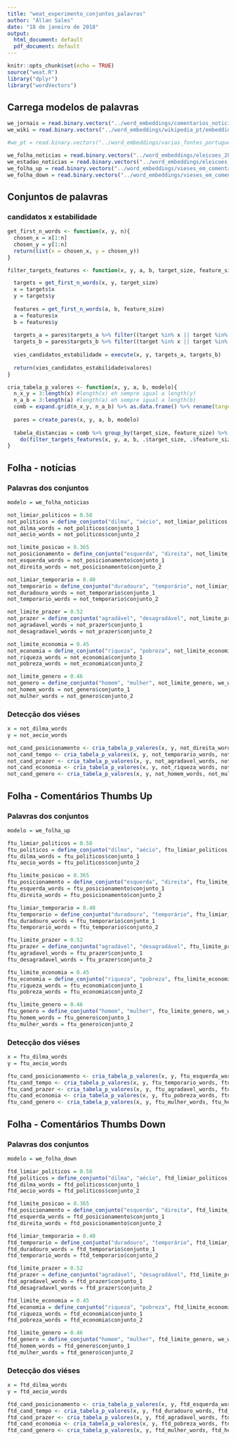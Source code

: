 ```yaml
---
title: "weat_experimento_conjuntos_palavras"
author: "Allan Sales"
date: "18 de janeiro de 2018"
output:
  html_document: default
  pdf_document: default
---
```


```r
knitr::opts_chunk$set(echo = TRUE)
source("weat.R")
library("dplyr")
library("wordVectors")
```

## Carrega modelos de palavras
```r
we_jornais = read.binary.vectors("../word_embeddings/comentarios_noticias_eleicoes_2014/embeddings/noticias_comentarios.bin")
we_wiki = read.binary.vectors("../word_embeddings/wikipedia_pt/embeddings/pt_2.bin")

#we_pt = read.binary.vectors("../word_embeddings/varias_fontes_portugues/skip_s300.txt")

we_folha_noticias = read.binary.vectors("../word_embeddings/eleicoes_2014/embeddings/folha_noticias_eleicao_2014.bin")
we_estadao_noticias = read.binary.vectors("../word_embeddings/eleicoes_2014/embeddings/estadao_noticias_eleicao_2014.bin")
we_folha_up = read.binary.vectors("../word_embeddings/vieses_em_comentarios/embeddings/folha_thumbs_up.bin")
we_folha_down = read.binary.vectors("../word_embeddings/vieses_em_comentarios/embeddings/folha_thumbs_down.bin")
```

## Conjuntos de palavras
### candidatos x estabilidade
```r
get_first_n_words <- function(x, y, n){
  chosen_x = x[1:n]
  chosen_y = y[1:n]
  return(list(x = chosen_x, y = chosen_y))
}

filter_targets_features <- function(x, y, a, b, target_size, feature_size, pares){

  targets = get_first_n_words(x, y, target_size)
  x = targets$x
  y = targets$y
  
  features = get_first_n_words(a, b, feature_size)
  a = features$x
  b = features$y
  
  targets_a = pares$targets_a %>% filter((target %in% x || target %in% y) && (feature %in% a)) 
  targets_b = pares$targets_b %>% filter((target %in% x || target %in% y) && (feature %in% b)) 
  
  vies_candidatos_estabilidade = execute(x, y, targets_a, targets_b)
  
  return(vies_candidatos_estabilidade$valores)
}

cria_tabela_p_valores <- function(x, y, a, b, modelo){
  n_x_y = 3:length(x) #length(x) eh sempre igual a length(y)
  n_a_b = 3:length(a) #length(a) eh sempre igual a length(b)
  comb = expand.grid(n_x_y, n_a_b) %>% as.data.frame() %>% rename(target_size = Var1, feature_size = Var2)
  
  pares = create_pares(x, y, a, b, modelo)
  
  tabela_distancias = comb %>% group_by(target_size, feature_size) %>%
    do(filter_targets_features(x, y, a, b, .$target_size, .$feature_size, pares)) %>% arrange(p_valor, -tam_efeito)
}
```

## Folha - notícias
### Palavras dos conjuntos
```r
modelo = we_folha_noticias

not_limiar_politicos = 0.58
not_politicos = define_conjunto("dilma", "aécio", not_limiar_politicos, we_jornais, modelo)
not_dilma_words = not_politicos$conjunto_1
not_aecio_words = not_politicos$conjunto_2

not_limite_posicao = 0.365
not_posicionamento = define_conjunto("esquerda", "direita", not_limite_posicao, we_jornais, modelo)
not_esquerda_words = not_posicionamento$conjunto_1
not_direita_words = not_posicionamento$conjunto_2

not_limiar_temporario = 0.40
not_temporario = define_conjunto("duradouro", "temporário", not_limiar_temporario, we_wiki, modelo)
not_duradouro_words = not_temporario$conjunto_1
not_temporario_words = not_temporario$conjunto_2

not_limite_prazer = 0.52
not_prazer = define_conjunto("agradável", "desagradável", not_limite_prazer, we_wiki, modelo)
not_agradavel_words = not_prazer$conjunto_1
not_desagradavel_words = not_prazer$conjunto_2

not_limite_economia = 0.45
not_economia = define_conjunto("riqueza", "pobreza", not_limite_economia, we_wiki, modelo)
not_riqueza_words = not_economia$conjunto_1
not_pobreza_words = not_economia$conjunto_2

not_limite_genero = 0.46
not_genero = define_conjunto("homem", "mulher", not_limite_genero, we_wiki, modelo)
not_homem_words = not_genero$conjunto_1
not_mulher_words = not_genero$conjunto_2
```

### Detecção dos viéses
```r
x = not_dilma_words
y = not_aecio_words

not_cand_posicionamento <- cria_tabela_p_valores(x, y, not_direita_words, not_esquerda_words, modelo)
not_cand_tempo <- cria_tabela_p_valores(x, y, not_temporario_words, not_duradouro_words, modelo)
not_cand_prazer <- cria_tabela_p_valores(x, y, not_agradavel_words, not_desagradavel_words, modelo)
not_cand_economia <- cria_tabela_p_valores(x, y, not_riqueza_words, not_pobreza_words, modelo)
not_cand_genero <- cria_tabela_p_valores(x, y, not_homem_words, not_mulher_words, modelo)
```

## Folha - Comentários Thumbs Up
### Palavras dos conjuntos
```r
modelo = we_folha_up

ftu_limiar_politicos = 0.58
ftu_politicos = define_conjunto("dilma", "aécio", ftu_limiar_politicos, we_jornais, modelo)
ftu_dilma_words = ftu_politicos$conjunto_1
ftu_aecio_words = ftu_politicos$conjunto_2

ftu_limite_posicao = 0.365
ftu_posicionamento = define_conjunto("esquerda", "direita", ftu_limite_posicao, we_jornais, modelo)
ftu_esquerda_words = ftu_posicionamento$conjunto_1
ftu_direita_words = ftu_posicionamento$conjunto_2

ftu_limiar_temporario = 0.40
ftu_temporario = define_conjunto("duradouro", "temporário", ftu_limiar_temporario, we_wiki, modelo)
ftu_duradouro_words = ftu_temporario$conjunto_1
ftu_temporario_words = ftu_temporario$conjunto_2

ftu_limite_prazer = 0.52
ftu_prazer = define_conjunto("agradável", "desagradável", ftu_limite_prazer, we_wiki, modelo)
ftu_agradavel_words = ftu_prazer$conjunto_1
ftu_desagradavel_words = ftu_prazer$conjunto_2

ftu_limite_economia = 0.45
ftu_economia = define_conjunto("riqueza", "pobreza", ftu_limite_economia, we_wiki, modelo)
ftu_riqueza_words = ftu_economia$conjunto_1
ftu_pobreza_words = ftu_economia$conjunto_2

ftu_limite_genero = 0.46
ftu_genero = define_conjunto("homem", "mulher", ftu_limite_genero, we_wiki, modelo)
ftu_homem_words = ftu_genero$conjunto_1
ftu_mulher_words = ftu_genero$conjunto_2
```

### Detecção dos viéses
```r
x = ftu_dilma_words
y = ftu_aecio_words

ftu_cand_posicionamento <- cria_tabela_p_valores(x, y, ftu_esquerda_words, ftu_direita_words, modelo)
ftu_cand_tempo <- cria_tabela_p_valores(x, y, ftu_temporario_words, ftu_duradouro_words, modelo)
ftu_cand_prazer <- cria_tabela_p_valores(x, y, ftu_agradavel_words, ftu_desagradavel_words, modelo)
ftu_cand_economia <- cria_tabela_p_valores(x, y, ftu_pobreza_words, ftu_riqueza_words, modelo)
ftu_cand_genero <- cria_tabela_p_valores(x, y, ftu_mulher_words, ftu_homem_words, modelo)
```

## Folha - Comentários Thumbs Down
### Palavras dos conjuntos
```r
modelo = we_folha_down

ftd_limiar_politicos = 0.58
ftd_politicos = define_conjunto("dilma", "aécio", ftd_limiar_politicos, we_jornais, modelo)
ftd_dilma_words = ftd_politicos$conjunto_1
ftd_aecio_words = ftd_politicos$conjunto_2

ftd_limite_posicao = 0.365
ftd_posicionamento = define_conjunto("esquerda", "direita", ftd_limite_posicao, we_jornais, modelo)
ftd_esquerda_words = ftd_posicionamento$conjunto_1
ftd_direita_words = ftd_posicionamento$conjunto_2

ftd_limiar_temporario = 0.40
ftd_temporario = define_conjunto("duradouro", "temporário", ftd_limiar_temporario, we_wiki, modelo)
ftd_duradouro_words = ftd_temporario$conjunto_1
ftd_temporario_words = ftd_temporario$conjunto_2

ftd_limite_prazer = 0.52
ftd_prazer = define_conjunto("agradável", "desagradável", ftd_limite_prazer, we_wiki, modelo)
ftd_agradavel_words = ftd_prazer$conjunto_1
ftd_desagradavel_words = ftd_prazer$conjunto_2

ftd_limite_economia = 0.45
ftd_economia = define_conjunto("riqueza", "pobreza", ftd_limite_economia, we_wiki, modelo)
ftd_riqueza_words = ftd_economia$conjunto_1
ftd_pobreza_words = ftd_economia$conjunto_2

ftd_limite_genero = 0.46
ftd_genero = define_conjunto("homem", "mulher", ftd_limite_genero, we_wiki, modelo)
ftd_homem_words = ftd_genero$conjunto_1
ftd_mulher_words = ftd_genero$conjunto_2
```

### Detecção dos viéses
```r
x = ftd_dilma_words
y = ftd_aecio_words

ftd_cand_posicionamento <- cria_tabela_p_valores(x, y, ftd_esquerda_words, ftd_direita_words, modelo)
ftd_cand_tempo <- cria_tabela_p_valores(x, y, ftd_duradouro_words, ftd_temporario_words, modelo)
ftd_cand_prazer <- cria_tabela_p_valores(x, y, ftd_agradavel_words, ftd_desagradavel_words, modelo)
ftd_cand_economia <- cria_tabela_p_valores(x, y, ftd_pobreza_words, ftd_riqueza_words, modelo)
ftd_cand_genero <- cria_tabela_p_valores(x, y, ftd_mulher_words, ftd_homem_words, modelo)
```